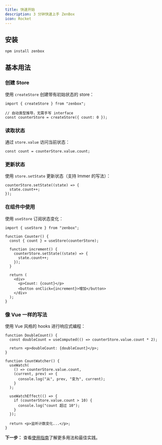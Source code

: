```yaml
---
title: 快速开始
description: 3 分钟快速上手 ZenBox
icon: Rocket
---
```


## 安装

```bash
npm install zenbox
```

## 基本用法

<div className="fd-steps">

<div className="fd-step">

### 创建 Store

使用 `createStore` 创建带有初始状态的 store：

```tsx
import { createStore } from "zenbox";

// 自动类型推导，无需手写 interface
const counterStore = createStore({ count: 0 });
```

</div>

<div className="fd-step">

### 读取状态

通过 `store.value` 访问当前状态：

```tsx
const count = counterStore.value.count;
```

</div>

<div className="fd-step">

### 更新状态

使用 `store.setState` 更新状态（支持 Immer 的写法）：

```tsx
counterStore.setState((state) => {
  state.count++;
});
```

</div>

<div className="fd-step">

### 在组件中使用

使用 `useStore` 订阅状态变化：

```tsx
import { useStore } from "zenbox";

function Counter() {
  const { count } = useStore(counterStore);

  function increment() {
    counterStore.setState((state) => {
      state.count++;
    });
  }

  return (
    <div>
      <p>Count: {count}</p>
      <button onClick={increment}>增加</button>
    </div>
  );
}
```

</div>

<div className="fd-step">

### 像 Vue 一样的写法

使用 Vue 风格的 hooks 进行响应式编程：

```tsx
function DoubleCount() {
  const doubleCount = useComputed(() => counterStore.value.count * 2);

  return <p>doubleCount: {doubleCount}</p>;
}

function CountWatcher() {
  useWatch(
    () => counterStore.value.count,
    (current, prev) => {
      console.log("从", prev, "变为", current);
    }
  );

  useWatchEffect(() => {
    if (counterStore.value.count > 10) {
      console.log("count 超过 10");
    }
  });

  return <p>监听计数变化...</p>;
}
```

</div>

</div>

**下一步：** 查看[使用指南](./usage-guide/how-to-create-and-update-store)了解更多用法和最佳实践。
